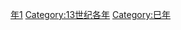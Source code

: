{{Catnav|頁面分類|历史|歷史時代|年|13世纪各年}}
{{Commons category|1221}}

[[Category:1220年代|年1]]
[[Category:13世纪各年|Category:13世纪各年]]
[[Category:巳年|Category:巳年]]